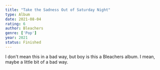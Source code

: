 ```yaml
---
title: "Take the Sadness Out of Saturday Night"
type: Album
date: 2021-08-04
rating: 6
author: Bleachers
genre: ['Pop']
year: 2021
status: Finished
---
```


I don't mean this in a bad way, but boy is this a Bleachers album. I mean, maybe a little bit of a bad way.
